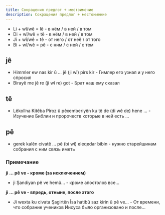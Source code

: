 ```yaml
---
title: Сокращения предлог + местоимение
description: Сокращения предлог + местоимение
---
```


* Li + wî/wê = lê - в нём / в ней / в том
* Di + wî/wê = tê - в нём / в ней / в том
* Ji + wî/wê = tê - от него / от неё / от того
* Bi + wî/wê = pê - с ним / с ней / с тем

## jê
* Himmler ew nas kir û ... jê (ji wî) pirs kir - Гимлер его узнал и у него спросил
* Birayê me jê re (ji wî re) got - Брат наш ему сказал

## tê
* Lêkolîna Kitêba Pîroz û pêxemberiyên ku tê de (di wê de) hene ... - Изучение Библии и пророчеств которые в ней есть ...

## pê
* gerek kalên civatê ... pê (bi wî) eleqedar bibin - нужно старейшинам собрания с ним связь иметь

### Примечание
**ji ... pê ve - кроме (за исключением)**
* ji Şandiyan pê ve hemû... - кроме апостолов все...

**ji ... pê ve - впредь, отныне, после этого**
* Ji wexta ku civata Şagirtên Îsa hatibû saz kirin û pê ve... - От времени, что собрание учеников Иисуса было организовано и после...